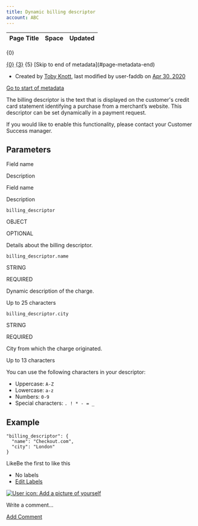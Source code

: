 ```yaml
---
title: Dynamic billing descriptor
account: ABC
---
```


<table class="aui"> <thead> <tr class="header"> <th class="search-result-title">Page Title</th> <th class="search-result-space">Space</th> <th class="search-result-date">Updated</th> </tr> </thead> </table> <p class="search-result-count">{0}</p> <tr class="search-result"> <td class="search-result-title"><a href="{1}" class="content-type-{2}"><span>{0}</span></a></td> <td class="search-result-space"><a class="space" href="/display/{4}/" title="{3}">{3}</a></td> <td class="search-result-date"><span class="date" title="{6}">{5}</span></td> </tr> [Skip to end of metadata](#page-metadata-end)

*   Created by [Toby Knott](    /display/~toby.knott
    ), last modified by user-faddb on [Apr 30, 2020](/pages/diffpagesbyversion.action?pageId=5931197&selectedPageVersions=5&selectedPageVersions=6 "Show changes")

[Go to start of metadata](#page-metadata-start)

The billing descriptor is the text that is displayed on the customer's credit card statement identifying a purchase from a merchant’s website. This descriptor can be set dynamically in a payment request.

If you would like to enable this functionality, please contact your Customer Success manager.

Parameters
----------

Field name

Description

Field name

Description

`billing_descriptor`

OBJECT

OPTIONAL

Details about the billing descriptor.

`billing_descriptor.name`

STRING

REQUIRED

Dynamic description of the charge.

Up to 25 characters

`billing_descriptor.city`

STRING

REQUIRED

City from which the charge originated.

Up to 13 characters

You can use the following characters in your descriptor:

*   Uppercase: `A-Z`
*   Lowercase: `a-z`
*   Numbers: `0-9`
*   Special characters: `. ! * - = _`

Example
-------

    "billing_descriptor": {
      "name": "Checkout.com",
      "city": "London"
    }

LikeBe the first to like this

*   No labels
*   [Edit Labels](# "Edit Labels (Type 'l')")

[![User icon: Add a picture of yourself](/s/en_GB/7901/abf7b35644d5a5d1d7e4b0969a83e8eb2b569fb5/_/images/icons/profilepics/add_profile_pic.svg)](/users/profile/editmyprofilepicture.action)

Write a comment…

[Add Comment](/display/DOCS/Dynamic+billing+descriptor?showComments=true&showCommentArea=true#addcomment)